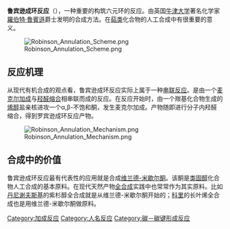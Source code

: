 '''鲁宾逊成环反应'''（{{lang-en|Robinson annulation}}），一种重要的构筑六元环的反应。由英国[[牛津大学|牛津大学]]著名化学家[[羅伯特·魯賓遜|羅伯特·魯賓遜]]爵士发明的合成方法。在[[萜类|萜类]]化合物的人工合成中有很重要的意义。

[[File:Robinson_Annulation_Scheme.png|center]]

== 反应机理 ==
从现代有机合成的观点看，鲁宾逊成环反应实际上属于一种[[串联反应|串联反应]]。是由一个[[麦克尔加成|麦克尔加成]]与[[羟醛缩合|羟醛缩合]]相串联而成的反应。在反应开始时，由一个羰基化合物生成的[[烯醇|烯醇]]盐亲核进攻一个α,β-不饱和酮，发生麦克尔加成。产物随即进行分子内羟醛缩合，得到罗宾逊成环反应产物。

[[File:Robinson_Annulation_Mechanism.png|center]]

== 合成中的价值 ==

鲁宾逊成环反应最有代表性的应用就是合成[[维兰德-米歇尔酮|维兰德-米歇尔酮]]。该酮是[[类固醇|类固醇]]化合物人工合成的基本原料。在现代天然产物[[全合成|全合成]]实践中也常常作为其实原料。比如[[丹尼谢夫斯基|丹尼谢夫斯基]]的紫杉醇全合成就是从维兰德-米歇尔酮开始的；[[科里|科里]]的长叶烯全合成也是用维兰德-米歇尔酮做原料。

[[Category:加成反应|Category:加成反应]]
[[Category:人名反应|Category:人名反应]]
[[Category:碳－碳键形成反应|Category:碳－碳键形成反应]]